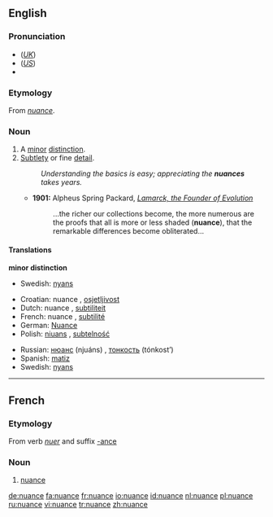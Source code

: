{{see|Nuance}}
{{was wotd|2007|February|1}}
{{wikipedia|dab=nuance}}
==English==

===Pronunciation===
*(''[[Received Pronunciation|UK]]'') {{IPA|/ˈnjuː.ɑːns/}}
*(''[[General American|US]]'') {{IPA|/ˈnuː.ɑːns/}}
*{{audio|en-us-nuance.ogg|Audio (US)}}

===Etymology===
From ''[[#French|nuance]]''.

===Noun===
{{en-noun}}

# A [[minor]] [[distinction]].
# [[subtle|Subtlety]] or fine [[detail]].
#: ''Understanding the basics is easy; appreciating the '''nuances''' takes years.''
#* '''1901:''' Alpheus Spring Packard, ''[http://books.google.com/books?vid=OCLC01513448&id=ZkB59HbB7VYC&pg=PA263&lpg=PA263&dq=nuance+date:1850-1950&as_brr=1 Lamarck, the Founder of Evolution]''
#*:...the richer our collections become, the more numerous are the proofs that all is more or less shaded ('''nuance'''), that the remarkable differences become obliterated...

====Translations====
'''minor distinction'''
*Swedish: [[nyans]] {{c}}

{{trans-top|subtlety or fine detail}}
*Croatian: nuance {{f}}, [[osjetljivost]] {{f}}
*Dutch: nuance {{f}}, [[subtiliteit]] {{f}}
*French: nuance {{f}}, [[subtilité]] {{f}}
*German: [[Nuance]] {{f}}
*Polish: [[niuans ]] {{m}}, [[subtelność]] {{f}}
{{trans-mid}}
*Russian: [[нюанс]] (njuáns) {{m}}, [[тонкость]] (tónkost’) {{f}}
*Spanish: [[matiz]] {{f}}
*Swedish: [[nyans]] {{c}}
{{trans-bot}}

----

==French==
===Etymology===
From verb ''[[nuer]]'' and suffix [[-ance]]

===Noun===
{{fr-noun|f}}
#[[#Noun|nuance]]

[[de:nuance]]
[[fa:nuance]]
[[fr:nuance]]
[[io:nuance]]
[[id:nuance]]
[[nl:nuance]]
[[pl:nuance]]
[[ru:nuance]]
[[vi:nuance]]
[[tr:nuance]]
[[zh:nuance]]